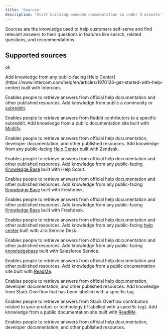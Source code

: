 ```yaml
---
title: 'Sources'
description: 'Start building awesome documentation in under 5 minutes'
---
```


Sources are the knowledge used to help customers self-serve and find relevant answers to their questions in features like search, related questions, and 
recommendations.

## Supported sources
ok

<AccordionGroup>
<Accordion title="Intercom">
Add knowledge from any public-facing [Help Center](https://www.intercom.com/help/en/articles/1970126-get-started-with-help-center) built with Intercom.

Enables people to retrieve answers from official help documentation and other published resources.
</Accordion>
<Accordion title="Reddit">
Add knowledge from public a community or [subreddit](https://support.reddithelp.com/hc/en-us/articles/204533569-What-are-communities-or-subreddits).

Enables people to retrieve answers from Reddit contributors to a specific subreddit.
</Accordion>
<Accordion title="Mintlify">
Add knowledge from a public documentation site built with [Mintlify](https://mintlify.com/).

Enables people to retrieve answers from official help documentation, developer documentation, and other published resources.
</Accordion>
<Accordion title="Zendesk">
Add knowledge from any public-facing [Help Center](https://www.zendesk.com/service/help-center/) built with Zendesk.

Enables people to retrieve answers from official help documentation and other published resources.
</Accordion>
<Accordion title="Help Scout">
Add knowledge from any public-facing [Knowledge Base](https://www.helpscout.com/knowledge-base/) built with Help Scout.

Enables people to retrieve answers from official help documentation and other published resources.
</Accordion>
<Accordion title="Freskdesk">
Add knowledge from any public-facing [Knowledge Base](https://www.freshworks.com/freshdesk/) built with Freshdesk.

Enables people to retrieve answers from official help documentation and other published resources.
</Accordion>
<Accordion title="Freskdesk">
Add knowledge from any public-facing [Knowledge Base](https://www.freshworks.com/freshdesk/) built with Freshdesk.

Enables people to retrieve answers from official help documentation and other published resources.
</Accordion>
<Accordion title="Jira Service Desk">
Add knowledge from any public-facing [help center](https://support.atlassian.com/jira-service-management-cloud/docs/what-is-a-help-center/) built with Jira Service Desk.

Enables people to retrieve answers from official help documentation and other published resources.
</Accordion>
<Accordion title="Salesforce">
Add knowledge from any public-facing [knowledgebase](https://www.salesforce.com/service/) built with Salesforce Service.

Enables people to retrieve answers from official help documentation and other published resources.
</Accordion>
<Accordion title="ReadMe">
Add knowledge from a public documentation site built with [ReadMe](https://readme.com/documentation).

Enables people to retrieve answers from official help documentation, developer documentation, and other published resources.
</Accordion>
<Accordion title="Stack Overflow">
Add knowledge from Stack Overflow that has been labelled with a specific tag.

Enables people to retrieve answers from Stack Overflow contributors related to your product or technology (if labelled with a specific tag).
</Accordion>
<Accordion title="GitHub">
Add knowledge from a public documentation site built with [ReadMe](https://readme.com/documentation).

Enables people to retrieve answers from official help documentation, developer documentation, and other published resources.
</Accordion>
</AccordionGroup>